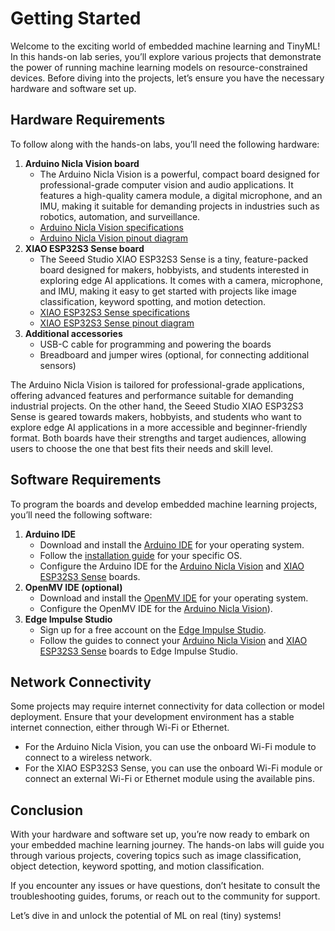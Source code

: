 # Getting Started {.unnumbered}

Welcome to the exciting world of embedded machine learning and TinyML! In this hands-on lab series, you'll explore various projects that demonstrate the power of running machine learning models on resource-constrained devices. Before diving into the projects, let's ensure you have the necessary hardware and software set up.

## Hardware Requirements

To follow along with the hands-on labs, you'll need the following hardware:

1. **Arduino Nicla Vision board**
   - The Arduino Nicla Vision is a powerful, compact board designed for professional-grade computer vision and audio applications. It features a high-quality camera module, a digital microphone, and an IMU, making it suitable for demanding projects in industries such as robotics, automation, and surveillance.
   - [Arduino Nicla Vision specifications](https://docs.arduino.cc/hardware/nicla-vision)
   - [Arduino Nicla Vision pinout diagram](https://docs.arduino.cc/resources/pinouts/ABX00051-full-pinout.pdf)

2. **XIAO ESP32S3 Sense board**
   - The Seeed Studio XIAO ESP32S3 Sense is a tiny, feature-packed board designed for makers, hobbyists, and students interested in exploring edge AI applications. It comes with a camera, microphone, and IMU, making it easy to get started with projects like image classification, keyword spotting, and motion detection.
   - [XIAO ESP32S3 Sense specifications](https://wiki.seeedstudio.com/xiao_esp32s3_getting_started/#specification)
   - [XIAO ESP32S3 Sense pinout diagram](https://wiki.seeedstudio.com/xiao_esp32s3_getting_started/#hardware-overview)

3. **Additional accessories**
   - USB-C cable for programming and powering the boards
   - Breadboard and jumper wires (optional, for connecting additional sensors)

The Arduino Nicla Vision is tailored for professional-grade applications, offering advanced features and performance suitable for demanding industrial projects. On the other hand, the Seeed Studio XIAO ESP32S3 Sense is geared towards makers, hobbyists, and students who want to explore edge AI applications in a more accessible and beginner-friendly format. Both boards have their strengths and target audiences, allowing users to choose the one that best fits their needs and skill level.

## Software Requirements

To program the boards and develop embedded machine learning projects, you'll need the following software:

1. **Arduino IDE**
   - Download and install the [Arduino IDE](https://www.arduino.cc/en/software) for your operating system.
   - Follow the [installation guide](https://docs.arduino.cc/software/ide-v1/tutorials/Windows) for your specific OS.
   - Configure the Arduino IDE for the [Arduino Nicla Vision](https://docs.arduino.cc/software/ide-v1/tutorials/getting-started/cores/arduino-mbed_nicla) and [XIAO ESP32S3 Sense](https://wiki.seeedstudio.com/xiao_esp32s3_getting_started/#software-setup) boards.

2. **OpenMV IDE (optional)**
   - Download and install the [OpenMV IDE](https://openmv.io/pages/download) for your operating system.
   - Configure the OpenMV IDE for the [Arduino Nicla Vision](https://docs.arduino.cc/tutorials/nicla-vision/getting-started/)).

3. **Edge Impulse Studio**
   - Sign up for a free account on the [Edge Impulse Studio](https://studio.edgeimpulse.com/login).
   - Follow the guides to connect your [Arduino Nicla Vision](https://docs.edgeimpulse.com/docs/edge-ai-hardware/mcu/arduino-nicla-vision) and [XIAO ESP32S3 Sense](https://docs.edgeimpulse.com/docs/edge-ai-hardware/mcu/seeed-xiao-esp32s3-sense) boards to Edge Impulse Studio.

## Network Connectivity

Some projects may require internet connectivity for data collection or model deployment. Ensure that your development environment has a stable internet connection, either through Wi-Fi or Ethernet.

- For the Arduino Nicla Vision, you can use the onboard Wi-Fi module to connect to a wireless network.
- For the XIAO ESP32S3 Sense, you can use the onboard Wi-Fi module or connect an external Wi-Fi or Ethernet module using the available pins.

## Conclusion

With your hardware and software set up, you're now ready to embark on your embedded machine learning journey. The hands-on labs will guide you through various projects, covering topics such as image classification, object detection, keyword spotting, and motion classification.

If you encounter any issues or have questions, don't hesitate to consult the troubleshooting guides, forums, or reach out to the community for support.

Let's dive in and unlock the potential of ML on real (tiny) systems!